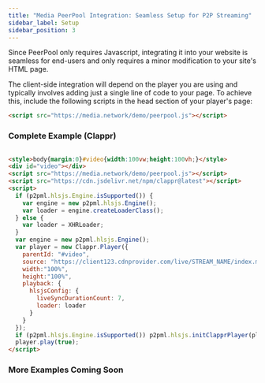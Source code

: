 ```yaml
---
title: "Media PeerPool Integration: Seamless Setup for P2P Streaming"
sidebar_label: Setup
sidebar_position: 3
---
```


Since PeerPool only requires Javascript, integrating it into your website is seamless for end-users and only requires a minor modification to your site's HTML page.

The client-side integration will depend on the player you are using and typically involves adding just a single line of code to your page. To achieve this, include the following scripts in the head section of your player's page:
```html
<script src="https://media.network/demo/peerpool.js"></script>
```

### Complete Example (Clappr)

```html

<style>body{margin:0}#video{width:100vw;height:100vh;}</style>
<div id="video"></div>
<script src="https://media.network/demo/peerpool.js"></script>
<script src="https://cdn.jsdelivr.net/npm/clappr@latest"></script>
<script>
  if (p2pml.hlsjs.Engine.isSupported()) {
    var engine = new p2pml.hlsjs.Engine();
    var loader = engine.createLoaderClass();
  } else {
    var loader = XHRLoader;
  }
  var engine = new p2pml.hlsjs.Engine();
  var player = new Clappr.Player({
    parentId: "#video",
    source: "https://client123.cdnprovider.com/live/STREAM_NAME/index.m3u8",
    width:"100%",
    height:"100%",
    playback: {
      hlsjsConfig: {
        liveSyncDurationCount: 7,
        loader: loader
      }
    }
  });
  if (p2pml.hlsjs.Engine.isSupported()) p2pml.hlsjs.initClapprPlayer(player);
  player.play(true);
</script>

```

### More Examples Coming Soon